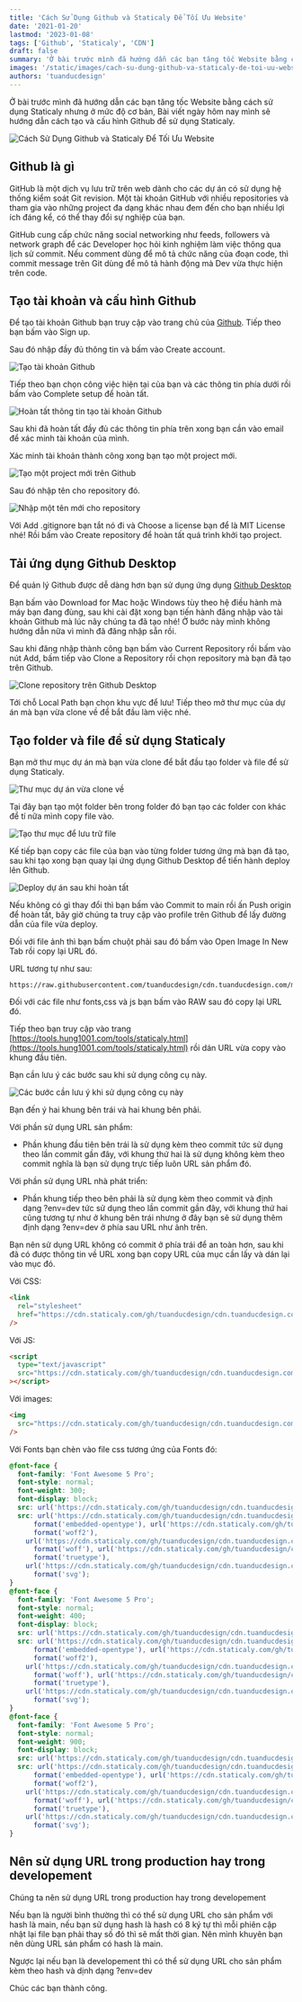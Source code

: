 ```yaml
---
title: 'Cách Sử Dụng Github và Staticaly Để Tối Ưu Website'
date: '2021-01-20'
lastmod: '2023-01-08'
tags: ['Github', 'Staticaly', 'CDN']
draft: false
summary: 'Ở bài trước mình đã hướng dẫn các bạn tăng tốc Website bằng cách sử dụng Staticaly nhưng ở mức độ cơ bản.'
images: '/static/images/cach-su-dung-github-va-staticaly-de-toi-uu-website.jpg'
authors: 'tuanducdesign'
---
```


Ở bài trước mình đã hướng dẫn các bạn tăng tốc Website bằng cách sử dụng Staticaly nhưng ở mức độ cơ bản, Bài viết ngày hôm nay mình sẽ hướng dẫn cách tạo và cấu hình Github để sử dụng Staticaly.

![Cách Sử Dụng Github và Staticaly Để Tối Ưu Website](/static/images/cach-su-dung-github-va-staticaly-de-toi-uu-website.jpg)

## Github là gì

GitHub là một dịch vụ lưu trữ trên web dành cho các dự án có sử dụng hệ thống kiểm soát Git revision. Một tài khoản GitHub với nhiều repositories và tham gia vào những project đa dạng khác nhau đem đến cho bạn nhiều lợi ích đáng kể, có thể thay đổi sự nghiệp của bạn.

GitHub cung cấp chức năng social networking như feeds, followers và network graph để các Developer học hỏi kinh nghiệm làm việc thông qua lịch sử commit. Nếu comment dùng để mô tả chức năng của đoạn code, thì commit message trên Git dùng để mô tả hành động mà Dev vừa thực hiện trên code.

## Tạo tài khoản và cấu hình Github

Để tạo tài khoản Github bạn truy cập vào trang chủ của [Github](https://github.com/). Tiếp theo bạn bấm vào Sign up.

Sau đó nhập đầy đủ thông tin và bấm vào Create account.

![Tạo tài khoản Github](/static/images/tao-tai-khoan-github.jpg)

Tiếp theo bạn chọn công việc hiện tại của bạn và các thông tin phía dưới rồi bấm vào Complete setup để hoàn tất.

![Hoàn tất thông tin tạo tài khoản Github](/static/images/hoan-tat-thong-tin-tao-tai-khoan-github.jpg)

Sau khi đã hoàn tất đầy đủ các thông tin phía trên xong bạn cần vào email để xác minh tài khoản của mình.

Xác minh tài khoản thành công xong bạn tạo một project mới.

![Tạo một project mới trên Github](/static/images/tao-project-moi-tren-github.jpg)

Sau đó nhập tên cho repository đó.

![Nhập một tên mới cho repository](/static/images/nhap-mot-ten-moi-cho-repository.jpg)

Với Add .gitignore bạn tắt nó đi và Choose a license bạn để là MIT License nhé! Rồi bấm vào Create repository để hoàn tất quá trình khởi tạo project.

## Tải ứng dụng Github Desktop

Để quản lý Github được dễ dàng hơn bạn sử dụng ứng dụng [Github Desktop](https://desktop.github.com/)

Bạn bấm vào Download for Mac hoặc Windows tùy theo hệ điều hành mà máy bạn đang đùng, sau khi cài đặt xong bạn tiến hành đăng nhập vào tài khoản Github mà lúc nãy chúng ta đã tạo nhé! Ở bước này mình không hướng dẫn nữa vì mình đã đăng nhập sẵn rồi.

Sau khi đăng nhập thành công bạn bấm vào Current Repository rồi bấm vào nút Add, bấm tiếp vào Clone a Repository rồi chọn repository mà bạn đã tạo trên Github.

![Clone repository trên Github Desktop](/static/images/clone-repository-tren-github-desktop.jpg)

Tới chỗ Local Path bạn chọn khu vực để lưu! Tiếp theo mở thư mục của dự án mà bạn vừa clone về để bắt đầu làm việc nhé.

## Tạo folder và file để sử dụng Staticaly

Bạn mở thư mục dự án mà bạn vừa clone để bắt đầu tạo folder và file để sử dụng Staticaly.

![Thư mục dự án vừa clone về](/static/images/thu-muc-du-an-vua-clone-ve.jpg)

Tại đây bạn tạo một folder bên trong folder đó bạn tạo các folder con khác để tí nữa mình copy file vào.

![Tạo thư mục để lưu trữ file](/static/images/tao-thu-muc-de-luu-tru-file.jpg)

Kế tiếp bạn copy các file của bạn vào từng folder tương ứng mà bạn đã tạo, sau khi tạo xong bạn quay lại ứng dụng Github Desktop để tiến hành deploy lên Github.

![Deploy dự án sau khi hoàn tất](/static/images/deploy-du-an-sau-khi-hoan-tat.jpg)

Nếu không có gì thay đổi thì bạn bấm vào Commit to main rồi ấn Push origin để hoàn tất, bây giờ chúng ta truy cập vào profile trên Github để lấy đường dẫn của file vừa deploy.

Đối với file ảnh thì bạn bấm chuột phải sau đó bấm vào Open Image In New Tab rồi copy lại URL đó.

URL tương tự như sau:

```text
https://raw.githubusercontent.com/tuanducdesign/cdn.tuanducdesign.com/main/assets/images/tuanducdesign.jpg
```

Đối với các file như fonts,css và js bạn bấm vào RAW sau đó copy lại URL đó.

Tiếp theo bạn truy cập vào trang [https://tools.hung1001.com/tools/staticaly.html](https://tools.hung1001.com/tools/staticaly.html) rồi dán URL vừa copy vào khung đầu tiên.

Bạn cần lưu ý các bước sau khi sử dụng công cụ này.

![Các bước cần lưu ý khi sử dụng công cụ này](/static/images/cac-buoc-can-luu-y-khi-su-dung-cong-cu-nay.jpg)

Bạn đến ý hai khung bên trái và hai khung bên phải.

Với phần sử dụng URL sản phẩm:

- Phần khung đầu tiên bên trái là sử dụng kèm theo commit tức sử dụng theo lần commit gần đây, với khung thứ hai là sử dụng không kèm theo commit nghĩa là bạn sử dụng trực tiếp luôn URL sản phẩm đó.

Với phần sử dụng URL nhà phát triển:

- Phần khung tiếp theo bên phải là sử dụng kèm theo commit và định dạng ?env=dev tức sử dụng theo lần commit gần đây, với khung thứ hai cũng tương tự như ở khung bên trái nhưng ở đây bạn sẽ sử dụng thêm định dạng ?env=dev ở phía sau URL như ảnh trên.

Bạn nên sử dụng URL không có commit ở phía trái để an toàn hơn, sau khi đã có được thông tin về URL xong bạn copy URL của mục cần lấy và dán lại vào mục đó.

Với CSS:

```html
<link
  rel="stylesheet"
  href="https://cdn.staticaly.com/gh/tuanducdesign/cdn.tuanducdesign.com/main/assets/css/animate.css"
/>
```

Với JS:

```html
<script
  type="text/javascript"
  src="https://cdn.staticaly.com/gh/tuanducdesign/cdn.tuanducdesign.com/main/assets/js/jquery.min.js"
></script>
```

Với images:

```html
<img
  src="https://cdn.staticaly.com/gh/tuanducdesign/cdn.tuanducdesign.com/main/assets/images/tuanducdesign.jpg"
/>
```

Với Fonts bạn chèn vào file css tương ứng của Fonts đó:

```css
@font-face {
  font-family: 'Font Awesome 5 Pro';
  font-style: normal;
  font-weight: 300;
  font-display: block;
  src: url('https://cdn.staticaly.com/gh/tuanducdesign/cdn.tuanducdesign.com/main/assets/fonts/fa-light-300.eot');
  src: url('https://cdn.staticaly.com/gh/tuanducdesign/cdn.tuanducdesign.com/main/assets/fonts/fa-light-300.eot?#iefix')
      format('embedded-opentype'), url('https://cdn.staticaly.com/gh/tuanducdesign/cdn.tuanducdesign.com/main/assets/fonts/fa-light-300.woff2')
      format('woff2'),
    url('https://cdn.staticaly.com/gh/tuanducdesign/cdn.tuanducdesign.com/main/assets/fonts/fa-light-300.woff')
      format('woff'), url('https://cdn.staticaly.com/gh/tuanducdesign/cdn.tuanducdesign.com/main/assets/fonts/fa-light-300.ttf')
      format('truetype'),
    url('https://cdn.staticaly.com/gh/tuanducdesign/cdn.tuanducdesign.com/main/assets/fonts/fa-light-300.svg#fontawesome')
      format('svg');
}
@font-face {
  font-family: 'Font Awesome 5 Pro';
  font-style: normal;
  font-weight: 400;
  font-display: block;
  src: url('https://cdn.staticaly.com/gh/tuanducdesign/cdn.tuanducdesign.com/main/assets/fonts/fa-regular-400.eot');
  src: url('https://cdn.staticaly.com/gh/tuanducdesign/cdn.tuanducdesign.com/main/assets/fonts/fa-regular-400.eot?#iefix')
      format('embedded-opentype'), url('https://cdn.staticaly.com/gh/tuanducdesign/cdn.tuanducdesign.com/main/assets/fonts/fa-regular-400.woff2')
      format('woff2'),
    url('https://cdn.staticaly.com/gh/tuanducdesign/cdn.tuanducdesign.com/main/assets/fonts/fa-regular-400.woff')
      format('woff'), url('https://cdn.staticaly.com/gh/tuanducdesign/cdn.tuanducdesign.com/main/assets/fonts/fa-regular-400.ttf')
      format('truetype'),
    url('https://cdn.staticaly.com/gh/tuanducdesign/cdn.tuanducdesign.com/main/assets/fonts/fa-regular-400.svg#fontawesome')
      format('svg');
}
@font-face {
  font-family: 'Font Awesome 5 Pro';
  font-style: normal;
  font-weight: 900;
  font-display: block;
  src: url('https://cdn.staticaly.com/gh/tuanducdesign/cdn.tuanducdesign.com/main/assets/fonts/fa-solid-900.eot');
  src: url('https://cdn.staticaly.com/gh/tuanducdesign/cdn.tuanducdesign.com/main/assets/fonts/fa-solid-900.eot?#iefix')
      format('embedded-opentype'), url('https://cdn.staticaly.com/gh/tuanducdesign/cdn.tuanducdesign.com/main/assets/fonts/fa-solid-900.woff2')
      format('woff2'),
    url('https://cdn.staticaly.com/gh/tuanducdesign/cdn.tuanducdesign.com/main/assets/fonts/fa-solid-900.woff')
      format('woff'), url('https://cdn.staticaly.com/gh/tuanducdesign/cdn.tuanducdesign.com/main/assets/fonts/fa-solid-900.ttf')
      format('truetype'),
    url('https://cdn.staticaly.com/gh/tuanducdesign/cdn.tuanducdesign.com/main/assets/fonts/fa-solid-900.svg#fontawesome')
      format('svg');
}
```

## Nên sử dụng URL trong production hay trong developement

Chúng ta nên sử dụng URL trong production hay trong developement

Nếu bạn là người bình thường thì có thể sử dụng URL cho sản phẩm với hash là main, nếu bạn sử dụng hash là hash có 8 ký tự thì mỗi phiên cập nhật lại file bạn phải thay số đó thì sẽ mất thời gian. Nên mình khuyên bạn nên dùng URL sản phẩm có hash là main.

Ngược lại nếu bạn là developement thì có thể sử dụng URL cho sản phẩm kèm theo hash và dịnh dạng ?env=dev

Chúc các bạn thành công.
